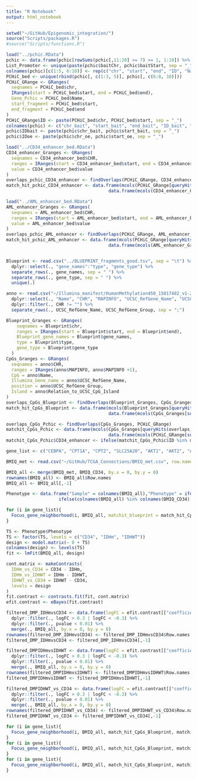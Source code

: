 ```yaml
---
title: "R Notebook"
output: html_notebook
---
```


```r
setwd("~/GitHub/Epigenomic_integration/")
source("Scripts/packages.R")
#source("Scripts/functions.R")
```


```r
load("../pchic.RData")
pchic <- data.frame(pchic[rowSums(pchic[,11:20] >= 7) >= 1, 1:10]) %>% na.omit(.)
List_Promoter <- unique(paste(pchic$baitChr, pchic$baitStart, sep = "_"))
colnames(pchic)[c(1:5, 6:10)] <- rep(c("chr", "start", "end", "ID", "Name"), 2)
PCHiC_bed <- unique(rbind(pchic[, c(1:3, 5)], pchic[, c(6:8, 10)]))
PCHiC_GRange <- GRanges(
  seqnames = PCHiC_bed$chr,
  IRanges(start = PCHiC_bed$start, end = PCHiC_bed$end),
  Gene_Pchic = PCHiC_bed$Name,
  start_fragment = PCHiC_bed$start,
  end_fragment = PCHiC_bed$end
)
PCHiC_GRange$ID <- paste(PCHiC_bed$chr, PCHiC_bed$start, sep = "_")
colnames(pchic) <- c("chr_bait", "start_bait", "end_bait", "ID_bait", "Name_bait", "chr_oe", "start_oe", "end_oe", "ID_oe", "Name_oe")
pchic$IDbait <- paste(pchic$chr_bait, pchic$start_bait, sep = "_")
pchic$IDoe <- paste(pchic$chr_oe, pchic$start_oe, sep = "_")

load("../CD34_enhancer_bed.RData")
CD34_enhancer_Granges <- GRanges(
  seqnames = CD34_enhancer_bed$CHR,
  ranges = IRanges(start = CD34_enhancer_bed$start, end = CD34_enhancer_bed$end),
  value = CD34_enhancer_bed$value
)
overlaps_pchic_CD34_enhancer <- findOverlaps(PCHiC_GRange, CD34_enhancer_Granges)
match_hit_pchic_CD34_enhancer <- data.frame(mcols(PCHiC_GRange[queryHits(overlaps_pchic_CD34_enhancer),]),
                                       data.frame(mcols(CD34_enhancer_Granges[subjectHits(overlaps_pchic_CD34_enhancer),])))

load("../AML_enhancer_bed.RData")
AML_enhancer_Granges <- GRanges(
  seqnames = AML_enhancer_bed$CHR,
  ranges = IRanges(start = AML_enhancer_bed$start, end = AML_enhancer_bed$end),
  value = AML_enhancer_bed$value
)
overlaps_pchic_AML_enhancer <- findOverlaps(PCHiC_GRange, AML_enhancer_Granges)
match_hit_pchic_AML_enhancer <- data.frame(mcols(PCHiC_GRange[queryHits(overlaps_pchic_AML_enhancer),]),
                                       data.frame(mcols(AML_enhancer_Granges[subjectHits(overlaps_pchic_AML_enhancer),])))


Blueprint <- read.csv("../BLUEPRINT_fragments_good.tsv", sep = "\t") %>%
  dplyr::select(., "gene_names":"type", "gene_type") %>%
  separate_rows(., gene_names, sep = " ") %>%
  separate_rows(., gene_type, sep = " ") %>%
  unique(.)

anno <- read.csv("~/Illumina_manifest/HumanMethylation450_15017482_v1-2.csv", skip = 7) %>% 
  dplyr::select(., "Name", "CHR", "MAPINFO", "UCSC_RefGene_Name", "UCSC_RefGene_Group", "Relation_to_UCSC_CpG_Island") %>%
  dplyr::filter(., CHR != "") %>%
  separate_rows(., UCSC_RefGene_Name, UCSC_RefGene_Group, sep = ";")

Blueprint_Granges <- GRanges(
    seqnames = Blueprint$chr,
    ranges = IRanges(start = Blueprint$start, end = Blueprint$end),
    Blueprint_gene_names = Blueprint$gene_names,
    type = Blueprint$type,
    gene_type = Blueprint$gene_type
  )
CpGs_Granges <- GRanges(
  seqnames = anno$CHR,
  ranges = IRanges(anno$MAPINFO, anno$MAPINFO +1),
  CpG = anno$Name,
  Illumina_Gene_name = anno$UCSC_RefGene_Name,
  position = anno$UCSC_RefGene_Group,
  Island = anno$Relation_to_UCSC_CpG_Island
)
overlaps_CpGs_Blueprint <- findOverlaps(Blueprint_Granges, CpGs_Granges)
match_hit_CpGs_Blueprint <- data.frame(mcols(Blueprint_Granges[queryHits(overlaps_CpGs_Blueprint),]),
                                       data.frame(mcols(CpGs_Granges[subjectHits(overlaps_CpGs_Blueprint),])))

overlaps_CpGs_Pchic <- findOverlaps(CpGs_Granges, PCHiC_GRange)
matchit_CpGs_Pchic <- data.frame(mcols(CpGs_Granges[queryHits(overlaps_CpGs_Pchic),]),
                                       data.frame(mcols(PCHiC_GRange[subjectHits(overlaps_CpGs_Pchic),])))
matchit_CpGs_Pchic$CD34_enhancer <- ifelse(matchit_CpGs_Pchic$ID %in% match_hit_pchic_CD34_enhancer$ID, "CD34_enhancer", "not_referenced")

```

```r
gene_list <- c("CEBPA", "CPT1A", "CPT2", "SLC25A20", "AKT1", "AKT2", "AKT3", "PPARGC1A", "PTEN")

BMIQ_met <- read.csv("~/GitHub/TCGA_Connections/BMIQ_met.csv", row.names=1)

BMIQ_all <- merge(BMIQ_met, BMIQ_CD34, by.x = 0, by.y = 0)
rownames(BMIQ_all) <- BMIQ_all$Row.names
BMIQ_all <- BMIQ_all[,-1]

Phenotype <- data.frame("Sample" = colnames(BMIQ_all),"Phenotype" = ifelse(colnames(BMIQ_all) %in% colnames(BMIQ_IDHm), "IDHm", 
                    ifelse(colnames(BMIQ_all) %in% colnames(BMIQ_CD34), "CD34", "IDHWT")))

for (i in gene_list){
  Focus_gene_neighborhood(i, BMIQ_all, matchit_blueprint = match_hit_CpGs_Blueprint, matchit_pchic = matchit_CpGs_Pchic, Phenotype_df = Phenotype, title = "Neighbor_Promoter_methylation_IDHWT_CD34_IDHWT", comparison = c("IDHm","IDHWT"), show_cpgs = TRUE)
}
```

```r
TS <- Phenotype$Phenotype
TS <- factor(TS, levels = c("CD34", "IDHm", "IDHWT"))
design <- model.matrix(~ 0 + TS)
colnames(design) <- levels(TS)
fit <- lmFit(BMIQ_all, design)

cont.matrix <- makeContrasts(
  IDHm_vs_CD34 = CD34 - IDHm,
  IDHm_vs_IDHWT = IDHm - IDHWT,
  IDHWT_vs_CD34 = IDHWT - CD34,
  levels = design
)
fit.contrast <- contrasts.fit(fit, cont.matrix)
efit.contrast <- eBayes(fit.contrast)

filtered_DMP_IDHmvsCD34 <- data.frame(logFC = efit.contrast[["coefficients"]][,1], pvalue = efit.contrast[["p.value"]][,1]) %>%
  dplyr::filter(., logFC > 0.3 | logFC < -0.3) %>%
  dplyr::filter(., pvalue < 0.01) %>%
  merge(., BMIQ_all, by.x = 0, by.y = 0)
rownames(filtered_DMP_IDHmvsCD34) <- filtered_DMP_IDHmvsCD34$Row.names
filtered_DMP_IDHmvsCD34 <- filtered_DMP_IDHmvsCD34[,-1]

filtered_DMPIDHmvsIDHWT <- data.frame(logFC = efit.contrast[["coefficients"]][,2], pvalue = efit.contrast[["p.value"]][,2]) %>%
  dplyr::filter(., logFC > 0.3 | logFC < -0.3) %>%
  dplyr::filter(., pvalue < 0.01) %>%
  merge(., BMIQ_all, by.x = 0, by.y = 0)
rownames(filtered_DMPIDHmvsIDHWT) <- filtered_DMPIDHmvsIDHWT$Row.names
filtered_DMPIDHmvsIDHWT <- filtered_DMPIDHmvsIDHWT[,-1]

filtered_DMPIDHWT_vs_CD34 <- data.frame(logFC = efit.contrast[["coefficients"]][,3], pvalue = efit.contrast[["p.value"]][,3]) %>%
  dplyr::filter(., logFC > 0.3 | logFC < -0.3) %>%
  dplyr::filter(., pvalue < 0.01) %>%
  merge(., BMIQ_all, by.x = 0, by.y = 0)
rownames(filtered_DMPIDHWT_vs_CD34) <- filtered_DMPIDHWT_vs_CD34$Row.names
filtered_DMPIDHWT_vs_CD34 <- filtered_DMPIDHWT_vs_CD34[,-1]

for (i in gene_list){
  Focus_gene_neighborhood(i, BMIQ_all, match_hit_CpGs_Blueprint, matchit_CpGs_Pchic, "Promoter_neighborhood_IDHmvsCD34_differential_methylation", Phenotype, filtered_DMP_IDHmvsCD34, diff = TRUE, show_cpgs = TRUE, comparison = c("IDHm","CD34"))
}
for (i in gene_list){
  Focus_gene_neighborhood(i, BMIQ_all, match_hit_CpGs_Blueprint, matchit_CpGs_Pchic, "Promoter_neighborhood_IDHmvsIDHWT_differential_methylation", Phenotype, filtered_DMPIDHmvsIDHWT, diff = TRUE, show_cpgs = TRUE, comparison = c("IDHm","IDHWT"))
}
for (i in gene_list){
  Focus_gene_neighborhood(i, BMIQ_all, match_hit_CpGs_Blueprint, matchit_CpGs_Pchic, "Promoter_neighborhood_IDHWT_vs_CD34_differential_methylation", Phenotype, filtered_DMPIDHWT_vs_CD34, diff = TRUE, show_cpgs = TRUE, comparison = c("IDHWT","CD34"))
}



```


